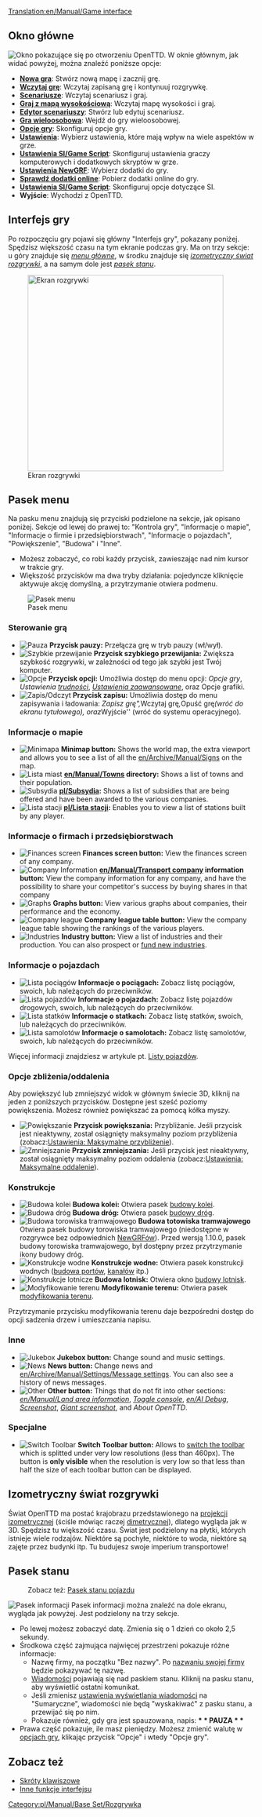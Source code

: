 [[Translation:en/Manual/Game interface]]
{{pl/Tłumaczenie|oryg. = en/Manual/Game interface
|z     = en
|Postępy = 70
}}

{{pl/Spis treści}}
==Okno główne==
[[File:pl/Manual/OknoGłównePL.png|frame|center|Okno pokazujące się po otworzeniu OpenTTD.]]
W oknie głównym, jak widać powyżej, można znaleźć poniższe opcje:
* '''[[pl/Manual/Tutorial/Main Page|Nowa gra]]''': Stwórz nową mapę i zacznij grę.
* '''[[pl/Archive/Manual/Zapis gry|Wczytaj grę]]''': Wczytaj zapisaną grę i kontynuuj rozgrywkę.
* '''[[pl/Scenariusze|Scenariusze]]''': Wczytaj scenariusz i graj.
* '''[[pl/Manual/Mapa wysokościowa|Graj z mapą wysokościową]]''': Wczytaj mapę wysokości i graj.
* '''[[pl/Manual/Edytor Scenariuszy|Edytor scenariuszy]]''': Stwórz lub edytuj scenariusz.
* '''[[pl/Manual/Gra wieloosobowa|Gra wieloosobowa]]''': Wejdź do gry wieloosobowej.
* '''[[pl/Manual/Opcje gry|Opcje gry]]''': Skonfiguruj opcje gry.
* '''[[pl/Archive/Manual/Settings/Ustawienia|Ustawienia]]''': Wybierz ustawienia, które mają wpływ na wiele aspektów w grze.
* '''[[pl/Ustawienia SI/Game Script|Ustawienia SI/Game Script]]''': Skonfiguruj ustawienia graczy komputerowych i dodatkowych skryptów w grze.
* '''[[pl/Manual/NewGRF|Ustawienia NewGRF]]''': Wybierz dodatki do gry.
* '''[[pl/Manual/Dodatki Online|Sprawdź dodatki online]]''': Pobierz dodatki online do gry.
* '''[[pl/Manual/Ustawienia SI/GameScript|Ustawienia SI/Game Script]]''': Skonfiguruj opcje dotyczące SI.
* '''Wyjście''': Wychodzi z OpenTTD.

==Interfejs gry==
Po rozpoczęciu gry pojawi się główny "Interfejs gry", pokazany poniżej. Spędzisz większość czasu na tym ekranie podczas gry. Ma on trzy sekcje: u góry znajduje się ''[[#pasek-menu|menu główne]]'', w środku znajduje się ''[[#izometryczny-swiat-rozgrywki|izometryczny świat rozgrywki]]'', a na samym dole jest ''[[#pasek-stanu|pasek stanu]]''.

[[File:pl/Manual/New game.png|thumb|none|400px|Ekran rozgrywki]]

==Pasek menu==
Na pasku menu znajdują się przyciski podzielone na sekcje, jak opisano poniżej. Sekcje od lewej do prawej to: "Kontrola gry", "Informacje o mapie", "Informacje o firmie i przedsiębiorstwach", "Informacje o pojazdach", "Powiększenie", "Budowa" i "Inne".
* Możesz zobaczyć, co robi każdy przycisk, zawieszając nad nim kursor w trakcie gry.  
* Większość przycisków ma dwa tryby działania: pojedyncze kliknięcie aktywuje akcję domyślną, a przytrzymanie otwiera podmenu.

[[File:en/Manual/Menu bar.png|none|frame|Pasek menu]]

===Sterowanie grą===
*[[File:en/Pause button.png|Pauza]] '''Przycisk pauzy:''' Przełącza grę w tryb pauzy (wł/wył).
*[[File:en/Fast Forward button.png|Szybkie przewijanie]] '''Przycisk szybkiego przewijania:''' Zwiększa szybkość rozgrywki, w zależności od tego jak szybki jest Twój komputer.
*[[File:en/Options button.png|Opcje]] '''Przycisk opcji:''' Umożliwia dostęp do menu opcji: ''Opcje gry'', ''Ustawienia [[pl/Archive/Manual/Settings/Trudność|trudności]]'', ''[[pl/Ustawienia zaawansowane|Ustawienia zaawansowane]]'', oraz Opcje grafiki.
*[[File:en/Save Load button.png|Zapis/Odczyt]] '''Przycisk zapisu:''' Umożliwia dostęp do menu zapisywania i ładowania: ''Zapisz grę", ''Wczytaj grę'', ''Opuść grę'' (wróć do ekranu tytułowego), oraz ''Wyjście'' (wróć do systemu operacyjnego).

===Informacje o mapie===
*[[File:en/Minimap button.png|Minimapa]] '''Minimap button:''' Shows the world map, the extra viewport and allows you to see a list of all the [[en/Archive/Manual/Signs]] on the map.
*[[File:en/Minimap button.png|Lista miast]] '''[[en/Manual/Towns]] directory:''' Shows a list of towns and their population.
*[[File:en/Subsidies button.png|Subsydia]] '''[[pl/Subsydia]]:''' Shows a list of subsidies that are being offered and have been awarded to the various companies.
*[[File:en/Station list button.png|Lista stacji]] '''[[pl/Lista stacji]]:''' Enables you to view a list of stations built by any player.

===Informacje o firmach i przedsiębiorstwach===
*[[File:en/Finances screen button.png|Finances screen]] '''Finances screen button:''' View the finances screen of any company.
*[[File:en/Company information button.png|Company Information]] '''[[en/Manual/Transport company]] information button:''' View the company information for any company, and have the possibility to share your competitor's success by buying shares in that company
*[[File:en/Graphs button.png|Graphs]] '''Graphs button:''' View various graphs about companies, their performance and the economy.
*[[File:en/Company league table button.png|Company league]] '''Company league table button:''' View the company league table showing the rankings of the various players.
*[[File:en/Industry button.png|Industries]] '''Industry button:''' View a list of industries and their production. You can also prospect or [[en/Manual/Industries#funding-new-industries|fund new industries]].

===Informacje o pojazdach===
*[[File:en/Train Information button.png|Lista pociągów]] '''Informacje o pociągach:''' Zobacz listę pociągów, swoich, lub należących do przeciwników.
*[[File:en/Road Vehicle Information button.png|Lista pojazdów]] '''Informacje o pojazdach:''' Zobacz listę pojazdów drogowych, swoich, lub należących do przeciwników.
*[[File:en/Ship Information button.png|Lista statków]] '''Informacje o statkach:''' Zobacz listę statków, swoich, lub należących do przeciwników.
*[[File:en/Aircraft Information button.png|Lista samolotów]] '''Informacje o samolotach:''' Zobacz listę samolotów, swoich, lub należących do przeciwników.

Więcej informacji znajdziesz w artykule pt. [[pl/Listy pojazdów|Listy pojazdów]].

===Opcje zbliżenia/oddalenia===
Aby powiększyć lub zmniejszyć widok w głównym świecie 3D, kliknij na jeden z poniższych przycisków. Dostępne jest sześć poziomy powiększenia. Możesz również powiększać za pomocą kółka myszy.
*[[File:en/Zoom in button.png|Powiększanie]] '''Przycisk powiększania:''' Przybliżanie. Jeśli przycisk jest nieaktywny, został osiągnięty maksymalny poziom przybliżenia (zobacz:[[pl/Manual/Base Set/Trains/Ustawienia/Grafika#maksymalne-przyblizenie|Ustawienia: Maksymalne przybliżenie]]).
*[[File:en/Zoom out button.png|Zmniejszanie]] '''Przycisk zmniejszania:''' Jeśli przycisk jest nieaktywny, został osiągnięty maksymalny poziom oddalenia (zobacz:[[pl/Manual/Base Set/Trains/Ustawienia/Grafika#maksymalne-oddalenie|Ustawienia: Maksymalne oddalenie]]).
===Konstrukcje===
*[[File:en/Railroad build button.png|Budowa kolei]] '''Budowa kolei:''' Otwiera pasek [[pl/Manual/Budowa torów|budowy kolei]].
*[[File:en/Road build button.png|Budowa dróg]] '''Budowa dróg:''' Otwiera pasek [[pl/Budowa dróg|budowy dróg]].
*[[File:pl/Manual/Tramways build button.png|Budowa torowiska tramwajowego]] '''Budowa totowiska tramwajowego''' Otwiera pasek budowy torowiska tramwajowego (niedostępne w rozgrywce bez odpowiednich [[pl/Manual/NewGRF|NewGRFów]]). Przed wersją 1.10.0, pasek budowy torowiska tramwajowego, był dostępny przez przytrzymanie ikony budowy dróg.
*[[File:en/Dock build button.png|Konstrukcje wodne]] '''Konstrukcje wodne:''' Otwiera pasek konstrukcji wodnych ([[pl/Budowa portów|budowa portów]], [[pl/Budowa kanałów|kanałów]] itp.)
*[[File:en/Airport build button.png|Konstrukcje lotnicze]] '''Budowa lotnisk:''' Otwiera okno [[pl/Budowa lotnisk|budowy lotnisk]].
*[[File:en/Landscaping button.png|Modyfikowanie terenu]] '''Modyfikowanie terenu:''' Otwiera pasek [[pl/Modyfikowanie terenu|modyfikowania terenu]].

Przytrzymanie przycisku modyfikowania terenu daje bezpośredni dostęp do opcji sadzenia drzew i umieszczania napisu.

===Inne===
*[[File:en/Sound Music button.png|Jukebox]] '''Jukebox button:''' Change sound and music settings.
*[[File:en/News button.png|News]] '''News button:''' Change news and [[en/Archive/Manual/Settings/Message settings]]. You can also see a history of news messages.
*[[File:en/Other button.png|Other]] '''Other button:''' Things that do not fit into other sections: ''[[en/Manual/Land area information]]'', ''[[en/Manual/Console|Toggle console]]'', ''[[en/AI Debug]]'', ''[[en/Manual/Screenshot|Screenshot]]'', ''[[en/Manual/Screenshot|Giant screenshot]]'', and ''About OpenTTD''.

===Specjalne===
*[[File:en/Manual/ToggleButton.png|Switch Toolbar]] '''Switch Toolbar button:''' Allows to [[en/Switch toolbar|switch the toolbar]] which is splitted under very low resolutions (less than 460px). The button is '''only visible''' when the resolution is very low so that less than half the size of each toolbar button can be displayed.

==Izometryczny świat rozgrywki==
Świat OpenTTD ma postać krajobrazu przedstawionego na [http://en.wikipedia.org/wiki/Video_games_with_isometric_graphics projekcji izometrycznej] (ściśle mówiąc raczej [http://en.wikipedia.org/wiki/Dimetric_projection#Three_types_of_axonometric_projections dimetrycznej]), dlatego wygląda jak w 3D. Spędzisz tu większość czasu. Świat jest podzielony na płytki, których istnieje wiele rodzajów. Niektóre są pochyłe, niektóre to woda, niektóre są zajęte przez budynki itp. Tu budujesz swoje imperium transportowe!

==Pasek stanu==

:Zobacz też: [[pl/Manual/Pasek stanu pojazdu|Pasek stanu pojazdu]]

[[File:pl/Manual/Status-bar.png|none|frame|Pasek informacji]]
Pasek informacji można znaleźć na dole ekranu, wygląda jak powyżej. Jest podzielony na trzy sekcje.
*Po lewej możesz zobaczyć datę. Zmienia się o 1 dzień co około 2,5 sekundy.
*Środkowa część zajmująca najwięcej przestrzeni pokazuje różne informacje:
**Nazwę firmy, na początku "Bez nazwy". Po [[pl/Manual/Firma transportowa|nazwaniu swojej firmy]] będzie pokazywać tę nazwę.
**[[pl/Wiadomości|Wiadomości]] pojawiają się nad paskiem stanu. Kliknij na pasku stanu, aby wyświetlić ostatni komunikat.
**Jeśli zmienisz [[pl/Manual/Base Set/Trains/Ustawienia/Wiadomości i porady|ustawienia wyświetlania wiadomości]] na "Sumaryczne", wiadomości nie będą "wyskakiwać" z pasku stanu, a przewijać się po nim.
**Pokazuje również, gdy gra jest spauzowana, napis: '''* * PAUZA * *'''
*Prawa część pokazuje, ile masz pieniędzy. Możesz zmienić walutę w [[pl/Manual/Opcje gry|opcjach gry]], klikając przycisk "Opcje" i wtedy "Opcje gry".

==Zobacz też==
* [[pl/Manual/Skróty klawiszowe|Skróty klawiszowe]]
* [[pl/Inne funkcje interfejsu|Inne funkcje interfejsu]]

[[Category:pl/Manual/Base Set/Rozgrywka]]